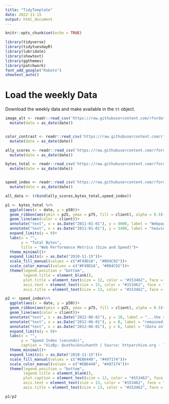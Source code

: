 ```yaml
---
title: "TidyTemplate"
date: 2022-11-15
output: html_document
---
```



```r

knitr::opts_chunk$set(echo = TRUE)

library(tidyverse)
library(tidytuesdayR)
library(lubridate)
library(showtext)
library(ggthemes)
library(patchwork)
font_add_google("Roboto")
showtext_auto()

```

# Load the weekly Data

Download the weekly data and make available in the `tt` object.

```r

image_alt <- readr::read_csv('https://raw.githubusercontent.com/rfordatascience/tidytuesday/master/data/2022/2022-11-15/image_alt.csv') %>% 
  mutate(date = as_date(date))


color_contrast <- readr::read_csv('https://raw.githubusercontent.com/rfordatascience/tidytuesday/master/data/2022/2022-11-15/color_contrast.csv') %>% 
  mutate(date = as_date(date))

ally_scores <- readr::read_csv('https://raw.githubusercontent.com/rfordatascience/tidytuesday/master/data/2022/2022-11-15/ally_scores.csv')%>% 
  mutate(date = as_date(date))

bytes_total <- readr::read_csv('https://raw.githubusercontent.com/rfordatascience/tidytuesday/master/data/2022/2022-11-15/bytes_total.csv')%>% 
  mutate(date = as_date(date))


speed_index <- readr::read_csv('https://raw.githubusercontent.com/rfordatascience/tidytuesday/master/data/2022/2022-11-15/speed_index.csv')%>% 
  mutate(date = as_date(date))

all_data <- (rbind(ally_scores,bytes_total,speed_index))

```

```r
p1 <- bytes_total %>% 
  ggplot(aes(x = date, y = p50))+
  geom_ribbon(aes(ymin = p25, ymax = p75, fill = client), alpha = 0.5)+
  geom_line(aes(color = client))+
  annotate("text", x = as.Date("2011-01-01"), y = 4000, label = "Webpages have been getting", size = 12,hjust = "left", color = "#153462")+
  annotate("text", x = as.Date("2011-01-01"), y = 3400, label = "heavier over time, but...", size = 12,hjust = "left", color = "#153462")+
  expand_limits(y = 0)+
  labs(x = "",
       y = "Total Bytes",
       title = "Web Performance Metrics (Size and Speed)")+
  theme_minimal()+
  expand_limits(x = as.Date("2010-11-15"))+
  scale_fill_manual(values = c("#F49D1A", "#0D4C92"))+
  scale_color_manual(values = c("#F49D1A", "#0D4C92"))+
  theme(legend.position = "bottom",
        legend.title = element_blank(),
        plot.title = element_text(size = 32, color = "#153462", face = "bold"),
        axis.text = element_text(size = 13, color = "#153462", face = "bold"),
        axis.title = element_text(size = 13, color = "#153462", face = "bold"))


```



```r

p2 <- speed_index%>% 
  ggplot(aes(x = date, y = p50))+
  geom_ribbon(aes(ymin = p25, ymax = p75, fill = client), alpha = 0.5)+
  geom_line(aes(color = client))+
  annotate("text", x = as.Date("2012-06-01"), y = 10, label = "...the speeds have ", size = 12,hjust = "left", color = "#153462")+
  annotate("text", x = as.Date("2012-06-01"), y = 8, label = "remained consistent", size = 12,hjust = "left", color = "#153462")+
  annotate("text", x = as.Date("2012-06-01"), y = 6, label = "(Data only from 2016)", size = 9,hjust = "left", color = "#153462")+
  expand_limits(y = 0)+
  labs(x = "",
       y = "Speed Index (seconds)",
       caption = "VizBy: @sathviknishanth | Source: httparchive.org - TidyTuesday 2022/Nov/15")+
  theme_minimal()+
  expand_limits(x = as.Date("2010-11-15"))+
  scale_fill_manual(values = c("#EB6440", "#497174"))+
  scale_color_manual(values = c("#EB6440", "#497174"))+
  theme(legend.position = "bottom",
        legend.title = element_blank(),
        plot.caption = element_text(size = 12, color = "#153462", face = "bold"),
        axis.text = element_text(size = 13, color = "#153462", face = "bold"),
        axis.title = element_text(size = 13, color = "#153462", face = "bold"))

```

```r
p1/p2

```

